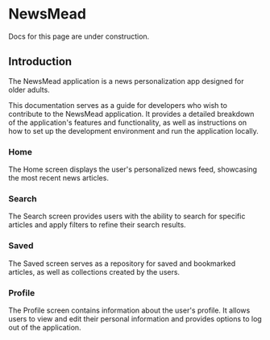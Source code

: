 
# NewsMead

<Callout type="warning">Docs for this page are under construction.</Callout>

## Introduction

The NewsMead application is a news personalization app designed for older adults.

This documentation serves as a guide for developers who wish to contribute to the NewsMead application. It provides a detailed breakdown of the application's features and functionality, as well as instructions on how to set up the development environment and run the application locally.

### Home

The Home screen displays the user's personalized news feed, showcasing the most recent news articles.

### Search

The Search screen provides users with the ability to search for specific articles and apply filters to refine their search results.

### Saved

The Saved screen serves as a repository for saved and bookmarked articles, as well as collections created by the users.

### Profile

The Profile screen contains information about the user's profile. It allows users to view and edit their personal information and provides options to log out of the application.

